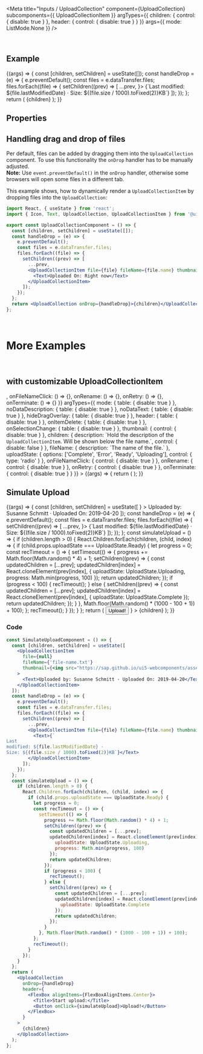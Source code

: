 
<Meta
  title="Inputs / UploadCollection"
  component={UploadCollection}
  subcomponents={{ UploadCollectionItem }}
  argTypes={{
    children: { control: { disable: true } },
    header: { control: { disable: true } }
  }}
  args={{
    mode: ListMode.None
  }}
/>

<DocsHeader />

<br />

## Example

<Canvas>
  <Story name="Default">
    {(args) => {
      const [children, setChildren] = useState([]);
      const handleDrop = (e) => {
        e.preventDefault();
        const files = e.dataTransfer.files;
        files.forEach((file) => {
          setChildren((prev) => [
            ...prev,
            <UploadCollectionItem file={file} fileName={file.name} thumbnail={<Icon name="document" />}>
              <Text>{`Last modified: ${file.lastModifiedDate} · Size: ${(file.size / 1000).toFixed(2)}KB`}</Text>
            </UploadCollectionItem>
          ]);
        });
      };
      return (
        <UploadCollection {...args} onDrop={handleDrop}>
          {children}
        </UploadCollection>
      );
    }}
  </Story>
</Canvas>

## Properties

<ArgsTable story="Default" />

## Handling drag and drop of files

Per default, files can be added by dragging them into the `UploadCollection` component.
To use this functionality the `onDrop` handler has to be manually adjusted.<br/>
**Note:** Use `event.preventDefault()` in the `onDrop` handler, otherwise some browsers will open some files in a different tab.

This example shows, how to dynamically render a `UploadCollectionItem` by dropping files into the `UploadCollection`:

```jsx
import React, { useState } from 'react';
import { Icon, Text, UploadCollection, UploadCollectionItem } from '@ui5/webcomponents-react';

export const UploadCollectionComponent = () => {
  const [children, setChildren] = useState([]);
  const handleDrop = (e) => {
    e.preventDefault();
    const files = e.dataTransfer.files;
    files.forEach((file) => {
      setChildren((prev) => [
        ...prev,
        <UploadCollectionItem file={file} fileName={file.name} thumbnail={<Icon name="document" />}>
          <Text>Uploaded On: Right now</Text>
        </UploadCollectionItem>
      ]);
    });
  };
  return <UploadCollection onDrop={handleDrop}>{children}</UploadCollection>;
};
```

<br />

# More Examples

<br />

## with customizable UploadCollectionItem

<Canvas>
  <Story
    name="with UploadCollectionItem"
    args={{
      fileName: 'file-name.txt',
      file: null,
      fileNameClickable: false,
      disableDeleteButton: false,
      hideRetryButton: false,
      hideTerminateButton: false,
      progress: 0,
      uploadState: UploadState.Ready,
      children: 'UploadCollectionItem',
      thumbnail: <Icon name="document" />,
      onFileNameClick: () => {},
      onRename: () => {},
      onRetry: () => {},
      onTerminate: () => {}
    }}
    argTypes={{
      mode: { table: { disable: true } },
      noDataDescription: { table: { disable: true } },
      noDataText: { table: { disable: true } },
      hideDragOverlay: { table: { disable: true } },
      header: { table: { disable: true } },
      onItemDelete: { table: { disable: true } },
      onSelectionChange: { table: { disable: true } },
      thumbnail: {
        control: { disable: true }
      },
      children: {
        description: `Hold the description of the <code>UploadCollectionItem</code>. Will be shown below the file name.`,
        control: { disable: false }
      },
      fileName: { description: `The name of the file.` },
      uploadState: {
        options: ['Complete', 'Error', 'Ready', 'Uploading'],
        control: {
          type: 'radio'
        }
      },
      onFileNameClick: {
        control: { disable: true }
      },
      onRename: {
        control: { disable: true }
      },
      onRetry: {
        control: { disable: true }
      },
      onTerminate: {
        control: { disable: true }
      }
    }}
  >
    {(args) => {
      return (
        <UploadCollection>
          <UploadCollectionItem {...args} />
        </UploadCollection>
      );
    }}
  </Story>
</Canvas>

<ArgsTable story="with UploadCollectionItem" />

<br />

## Simulate Upload

<Canvas>
  <Story name="Simulated Upload">
    {(args) => {
      const [children, setChildren] = useState([
        <UploadCollectionItem
          file={null}
          fileName={'file-name.txt'}
          thumbnail={<img src="https://sap.github.io/ui5-webcomponents/assets/images/logo.png" />}
        >
          <Text>Uploaded by: Susanne Schmitt · Uploaded On: 2019-04-20</Text>
        </UploadCollectionItem>
      ]);
      const handleDrop = (e) => {
        e.preventDefault();
        const files = e.dataTransfer.files;
        files.forEach((file) => {
          setChildren((prev) => [
            ...prev,
            <UploadCollectionItem file={file} fileName={file.name} thumbnail={<Icon name="document" />}>
              <Text>{`Last modified: ${file.lastModifiedDate} · Size: ${(file.size / 1000).toFixed(2)}KB`}</Text>
            </UploadCollectionItem>
          ]);
        });
      };
      const simulateUpload = () => {
        if (children.length > 0) {
          React.Children.forEach(children, (child, index) => {
            if (child.props.uploadState === UploadState.Ready) {
              let progress = 0;
              const recTimeout = () => {
                setTimeout(() => {
                  progress += Math.floor(Math.random() * 4) + 1;
                  setChildren((prev) => {
                    const updatedChildren = [...prev];
                    updatedChildren[index] = React.cloneElement(prev[index], {
                      uploadState: UploadState.Uploading,
                      progress: Math.min(progress, 100)
                    });
                    return updatedChildren;
                  });
                  if (progress < 100) {
                    recTimeout();
                  } else {
                    setChildren((prev) => {
                      const updatedChildren = [...prev];
                      updatedChildren[index] = React.cloneElement(prev[index], {
                        uploadState: UploadState.Complete
                      });
                      return updatedChildren;
                    });
                  }
                }, Math.floor(Math.random() * (1000 - 100 + 1)) + 100);
              };
              recTimeout();
            }
          });
        }
      };
      return (
        <UploadCollection
          onDrop={handleDrop}
          header={
            <FlexBox alignItems={FlexBoxAlignItems.Center}>
              <Title>Start upload:</Title>
              <Button onClick={simulateUpload}>Upload!</Button>
            </FlexBox>
          }
        >
          {children}
        </UploadCollection>
      );
    }}
  </Story>
</Canvas>

### Code

```jsx
const SimulateUploadComponent = () => {
  const [children, setChildren] = useState([
    <UploadCollectionItem
      file={null}
      fileName={'file-name.txt'}
      thumbnail={<img src="https://sap.github.io/ui5-webcomponents/assets/images/logo.png" />}
    >
      <Text>Uploaded by: Susanne Schmitt · Uploaded On: 2019-04-20</Text>
    </UploadCollectionItem>
  ]);
  const handleDrop = (e) => {
    e.preventDefault();
    const files = e.dataTransfer.files;
    files.forEach((file) => {
      setChildren((prev) => [
        ...prev,
        <UploadCollectionItem file={file} fileName={file.name} thumbnail={<Icon name="document" />}>
          <Text>{`
Last
modified: ${file.lastModifiedDate} ·
Size: ${(file.size / 1000).toFixed(2)}KB`}</Text>
        </UploadCollectionItem>
      ]);
    });
  };
  const simulateUpload = () => {
    if (children.length > 0) {
      React.Children.forEach(children, (child, index) => {
        if (child.props.uploadState === UploadState.Ready) {
          let progress = 0;
          const recTimeout = () => {
            setTimeout(() => {
              progress += Math.floor(Math.random() * 4) + 1;
              setChildren((prev) => {
                const updatedChildren = [...prev];
                updatedChildren[index] = React.cloneElement(prev[index], {
                  uploadState: UploadState.Uploading,
                  progress: Math.min(progress, 100)
                });
                return updatedChildren;
              });
              if (progress < 100) {
                recTimeout();
              } else {
                setChildren((prev) => {
                  const updatedChildren = [...prev];
                  updatedChildren[index] = React.cloneElement(prev[index], {
                    uploadState: UploadState.Complete
                  });
                  return updatedChildren;
                });
              }
            }, Math.floor(Math.random() * (1000 - 100 + 1)) + 100);
          };
          recTimeout();
        }
      });
    }
  };
  return (
    <UploadCollection
      onDrop={handleDrop}
      header={
        <FlexBox alignItems={FlexBoxAlignItems.Center}>
          <Title>Start upload:</Title>
          <Button onClick={simulateUpload}>Upload!</Button>
        </FlexBox>
      }
    >
      {children}
    </UploadCollection>
  );
};
```

<Footer />
